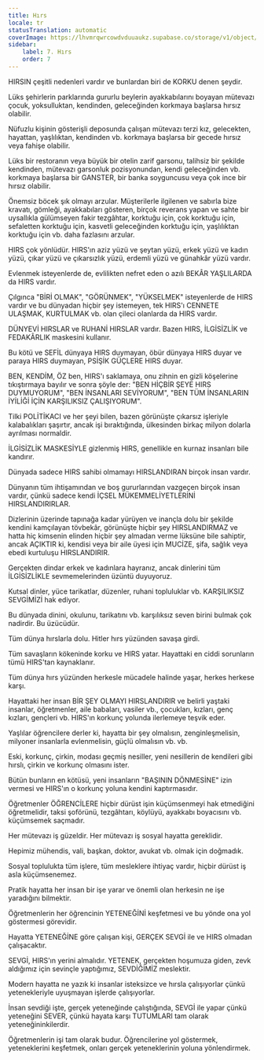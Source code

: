 ```yaml
---
title: Hırs
locale: tr
statusTranslation: automatic
coverImage: https://lhvmrqwrcowdvduuaukz.supabase.co/storage/v1/object/public/strapi-uploads/small_cover-educacion-fundamental.webp-2d51a7828a2b1309555be27f7e2a61a0.webp
sidebar:
    label: 7. Hırs
    order: 7
---
```

HIRSIN çeşitli nedenleri vardır ve bunlardan biri de KORKU denen şeydir.

Lüks şehirlerin parklarında gururlu beylerin ayakkabılarını boyayan mütevazı çocuk, yoksulluktan, kendinden, geleceğinden korkmaya başlarsa hırsız olabilir.

Nüfuzlu kişinin gösterişli deposunda çalışan mütevazı terzi kız, gelecekten, hayattan, yaşlılıktan, kendinden vb. korkmaya başlarsa bir gecede hırsız veya fahişe olabilir.

Lüks bir restoranın veya büyük bir otelin zarif garsonu, talihsiz bir şekilde kendinden, mütevazı garsonluk pozisyonundan, kendi geleceğinden vb. korkmaya başlarsa bir GANSTER, bir banka soyguncusu veya çok ince bir hırsız olabilir.

Önemsiz böcek şık olmayı arzular. Müşterilerle ilgilenen ve sabırla bize kravatı, gömleği, ayakkabıları gösteren, birçok reverans yapan ve sahte bir uysallıkla gülümseyen fakir tezgâhtar, korktuğu için, çok korktuğu için, sefaletten korktuğu için, kasvetli geleceğinden korktuğu için, yaşlılıktan korktuğu için vb. daha fazlasını arzular.

HIRS çok yönlüdür. HIRS'ın aziz yüzü ve şeytan yüzü, erkek yüzü ve kadın yüzü, çıkar yüzü ve çıkarsızlık yüzü, erdemli yüzü ve günahkâr yüzü vardır.

Evlenmek isteyenlerde de, evlilikten nefret eden o azılı BEKÂR YAŞLILARDA da HIRS vardır.

Çılgınca "BİRİ OLMAK", "GÖRÜNMEK", "YÜKSELMEK" isteyenlerde de HIRS vardır ve bu dünyadan hiçbir şey istemeyen, tek HIRS'ı CENNETE ULAŞMAK, KURTULMAK vb. olan çileci olanlarda da HIRS vardır.

DÜNYEVİ HIRSLAR ve RUHANİ HIRSLAR vardır. Bazen HIRS, İLGİSİZLİK ve FEDAKÂRLIK maskesini kullanır.

Bu kötü ve SEFİL dünyaya HIRS duymayan, öbür dünyaya HIRS duyar ve paraya HIRS duymayan, PSİŞİK GÜÇLERE HIRS duyar.

BEN, KENDİM, ÖZ ben, HIRS'ı saklamaya, onu zihnin en gizli köşelerine tıkıştırmaya bayılır ve sonra şöyle der: "BEN HİÇBİR ŞEYE HIRS DUYMUYORUM", "BEN İNSANLARI SEVİYORUM", "BEN TÜM İNSANLARIN İYİLİĞİ İÇİN KARŞILIKSIZ ÇALIŞIYORUM".

Tilki POLİTİKACI ve her şeyi bilen, bazen görünüşte çıkarsız işleriyle kalabalıkları şaşırtır, ancak işi bıraktığında, ülkesinden birkaç milyon dolarla ayrılması normaldir.

İLGİSİZLİK MASKESİYLE gizlenmiş HIRS, genellikle en kurnaz insanları bile kandırır.

Dünyada sadece HIRS sahibi olmamayı HIRSLANDIRAN birçok insan vardır.

Dünyanın tüm ihtişamından ve boş gururlarından vazgeçen birçok insan vardır, çünkü sadece kendi İÇSEL MÜKEMMELİYETLERİNİ HIRSLANDIRIRLAR.

Dizlerinin üzerinde tapınağa kadar yürüyen ve inançla dolu bir şekilde kendini kamçılayan tövbekâr, görünüşte hiçbir şey HIRSLANDIRMAZ ve hatta hiç kimsenin elinden hiçbir şey almadan verme lüksüne bile sahiptir, ancak AÇIKTIR ki, kendisi veya bir aile üyesi için MUCİZE, şifa, sağlık veya ebedi kurtuluşu HIRSLANDIRIR.

Gerçekten dindar erkek ve kadınlara hayranız, ancak dinlerini tüm İLGİSİZLİKLE sevmemelerinden üzüntü duyuyoruz.

Kutsal dinler, yüce tarikatlar, düzenler, ruhani topluluklar vb. KARŞILIKSIZ SEVGİMİZİ hak ediyor.

Bu dünyada dinini, okulunu, tarikatını vb. karşılıksız seven birini bulmak çok nadirdir. Bu üzücüdür.

Tüm dünya hırslarla dolu. Hitler hırs yüzünden savaşa girdi.

Tüm savaşların kökeninde korku ve HIRS yatar. Hayattaki en ciddi sorunların tümü HIRS'tan kaynaklanır.

Tüm dünya hırs yüzünden herkesle mücadele halinde yaşar, herkes herkese karşı.

Hayattaki her insan BİR ŞEY OLMAYI HIRSLANDIRIR ve belirli yaştaki insanlar, öğretmenler, aile babaları, vasiler vb., çocukları, kızları, genç kızları, gençleri vb. HIRS'ın korkunç yolunda ilerlemeye teşvik eder.

Yaşlılar öğrencilere derler ki, hayatta bir şey olmalısın, zenginleşmelisin, milyoner insanlarla evlenmelisin, güçlü olmalısın vb. vb.

Eski, korkunç, çirkin, modası geçmiş nesiller, yeni nesillerin de kendileri gibi hırslı, çirkin ve korkunç olmasını ister.

Bütün bunların en kötüsü, yeni insanların "BAŞININ DÖNMESİNE" izin vermesi ve HIRS'ın o korkunç yoluna kendini kaptırmasıdır.

Öğretmenler ÖĞRENCİLERE hiçbir dürüst işin küçümsenmeyi hak etmediğini öğretmelidir, taksi şoförünü, tezgâhtarı, köylüyü, ayakkabı boyacısını vb. küçümsemek saçmadır.

Her mütevazı iş güzeldir. Her mütevazı iş sosyal hayatta gereklidir.

Hepimiz mühendis, vali, başkan, doktor, avukat vb. olmak için doğmadık.

Sosyal toplulukta tüm işlere, tüm mesleklere ihtiyaç vardır, hiçbir dürüst iş asla küçümsenemez.

Pratik hayatta her insan bir işe yarar ve önemli olan herkesin ne işe yaradığını bilmektir.

Öğretmenlerin her öğrencinin YETENEĞİNİ keşfetmesi ve bu yönde ona yol göstermesi görevidir.

Hayatta YETENEĞİNE göre çalışan kişi, GERÇEK SEVGİ ile ve HIRS olmadan çalışacaktır.

SEVGİ, HIRS'ın yerini almalıdır. YETENEK, gerçekten hoşumuza giden, zevk aldığımız için sevinçle yaptığımız, SEVDİĞİMİZ meslektir.

Modern hayatta ne yazık ki insanlar isteksizce ve hırsla çalışıyorlar çünkü yetenekleriyle uyuşmayan işlerde çalışıyorlar.

İnsan sevdiği işte, gerçek yeteneğinde çalıştığında, SEVGİ ile yapar çünkü yeteneğini SEVER, çünkü hayata karşı TUTUMLARI tam olarak yeteneğininkilerdir.

Öğretmenlerin işi tam olarak budur. Öğrencilerine yol göstermek, yeteneklerini keşfetmek, onları gerçek yeteneklerinin yoluna yönlendirmek.

